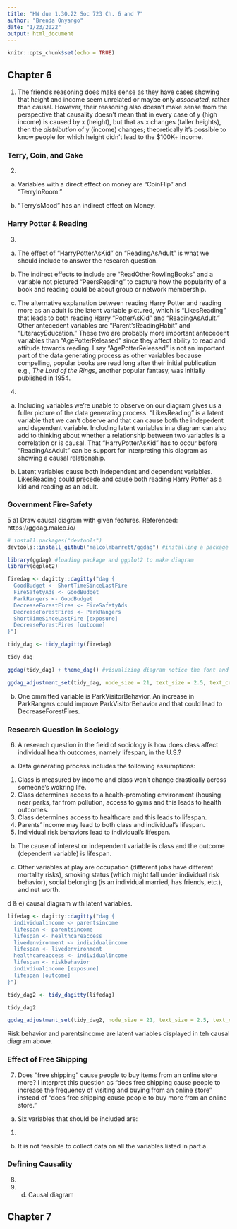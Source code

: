 ```yaml
---
title: "HW due 1.30.22 Soc 723 Ch. 6 and 7"
author: "Brenda Onyango"
date: "1/23/2022"
output: html_document
---
```


```r
knitr::opts_chunk$set(echo = TRUE)
```

## Chapter 6 

1) The friend's reasoning does make sense as they have cases showing that height and income seem unrelated or maybe only *associated*, rather than causal. However, their reasoning also doesn't make sense from the perspective that causality doesn't mean that in every case of y (high income) is caused by x (height), but that as x changes (taller heights), then the *distribution* of y (income) changes; theoretically it's possible to know people for which height didn't lead to the $100K+ income. 

### Terry, Coin, and Cake 

2)
a) Variables with a direct effect on money are "CoinFlip" and "TerryInRoom."

b) "Terry'sMood" has an indirect effect on Money. 

### Harry Potter & Reading

3) 
a) The effect of "HarryPotterAsKid" on "ReadingAsAdult" is what we should include to answer the research question. 

b) The indirect effects to include are "ReadOtherRowlingBooks" and a variable not pictured "PeersReading" to capture how the popularity of a book and reading could be about group or network membership. 

c) The alternative explanation between reading Harry Potter and reading more as an adult is the latent variable pictured, which is "LikesReading" that leads to both reading Harry "PotterAsKid" and "ReadingAsAdult." Other antecedent variables are "Parent'sReadingHabit" and "LiteracyEducation." These two are probably more important antecedent variables than "AgePotterReleased" since they affect ability to read and attitude towards reading. I say "AgePotterReleased" is not an important part of the data generating process as other variables because compelling, popular books are read long after their initial publication e.g., *The Lord of the Rings*, another popular fantasy, was initially published in 1954. 

4) 
a) Including variables we're unable to observe on our diagram gives us a fuller picture of the data generating process. "LikesReading" is a latent variable that we can't observe and that can cause both the indepedent and dependent variable. Including latent variables in a diagram can also add to thinking about whether a relationship between two variables is a correlation or is causal. That "HarryPotterAsKid" has to occur before "ReadingAsAdult" can be support for interpreting this diagram as showing a causal relationship. 

b) Latent variables cause both independent and dependent variables. LikesReading could precede and cause both reading Harry Potter as a kid and reading as an adult. 

### Government Fire-Safety

5
a) Draw causal diagram with given features. Referenced: https://ggdag.malco.io/

```r
# install.packages("devtools")
devtools::install_github("malcolmbarrett/ggdag") #installing a package made for path diagrams 
```

```r
library(ggdag) #loading package and ggplot2 to make diagram 
library(ggplot2)
```

```r
firedag <- dagitty::dagitty("dag {
  GoodBudget <- ShortTimeSinceLastFire
  FireSafetyAds <- GoodBudget 
  ParkRangers <- GoodBudget
  DecreaseForestFires <- FireSafetyAds
  DecreaseForestFires <- ParkRangers
  ShortTimeSinceLastFire [exposure]
  DecreaseForestFires [outcome]  
}")

tidy_dag <- tidy_dagitty(firedag)

tidy_dag
```

```r
ggdag(tidy_dag) + theme_dag() #visualizing diagram notice the font and nodes are small
```

```r
ggdag_adjustment_set(tidy_dag, node_size = 21, text_size = 2.5, text_col = 'black') #adjusting size of nodes and colors for readability 
```

b) One ommitted variable is ParkVisitorBehavior. An increase in ParkRangers could improve ParkVisitorBehavior and that could lead to DecreaseForestFires. 

### Research Question in Sociology

6) A research question in the field of sociology is how does class affect individual health outcomes, namely lifespan, in the U.S.?

a) Data generating process includes the following assumptions:

1. Class is measured by income and class won't change drastically across someone's wokring life. 
2. Class determines access to a health-promoting environment (housing near parks, far from pollution, access to gyms and this leads to health outcomes. 
3. Class determines access to healthcare and this leads to lifespan.
4. Parents' income may lead to both class and individual's lifespan. 
5. Individual risk behaviors lead to individual's lifespan. 

b) The cause of interest or independent variable is class and the outcome (dependent variable) is lifespan. 

c) Other variables at play are occupation (different jobs have different mortality risks), smoking status (which might fall under individual risk behavior), social belonging (is an individual married, has friends, etc.), and net worth. 

d & e) causal diagram with latent variables. 

```r
lifedag <- dagitty::dagitty("dag {
  individualincome <- parentsincome
  lifespan <- parentsincome
  lifespan <- healthcareaccess
  livedenvironment <- individualincome
  lifespan <- livedenvironment
  healthcareaccess <- individualincome
  lifespan <- riskbehavior
  indivdiualincome [exposure]
  lifespan [outcome]  
}")

tidy_dag2 <- tidy_dagitty(lifedag)

tidy_dag2


```
```r
ggdag_adjustment_set(tidy_dag2, node_size = 21, text_size = 2.5, text_col = 'black') 

```
Risk behavior and parentsincome are latent variables displayed in teh causal diagram above. 

### Effect of Free Shipping 

7) Does "free shipping" cause people to buy items from an online store more? I interpret this question as "does free shipping cause people to increase the frequency of visiting and buying from an online store" instead of "does free shipping cause people to buy more from an online store."

a) Six variables that should be included are:

1. 

b) It is not feasible to collect data on all the variables listed in part a. 

### Defining Causality

8)

9) d. Causal diagram 

## Chapter 7 


